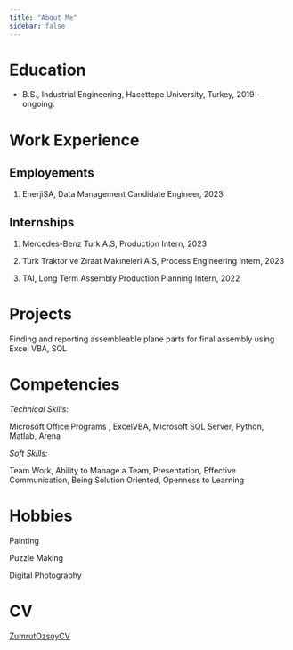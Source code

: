 ```yaml
---
title: "About Me"
sidebar: false 
---
```


# Education

-   B.S., Industrial Engineering, Hacettepe University, Turkey, 2019 - ongoing.

# Work Experience

## Employements

1.  EnerjiSA, Data Management Candidate Engineer, 2023

## Internships

1.  Mercedes-Benz Turk A.S, Production Intern, 2023

2.  Turk Traktor ve Zıraat Makıneleri A.S, Process Engineering Intern, 2023

3.  TAI, Long Term Assembly Production Planning Intern, 2022

# Projects

Finding and reporting assembleable plane parts for final assembly using Excel VBA, SQL

# Competencies

*Technical Skills:*

Microsoft Office Programs , ExcelVBA, Microsoft SQL Server, Python, Matlab, Arena

*Soft Skills:*

Team Work, Ability to Manage a Team, Presentation, Effective Communication, Being Solution Oriented, Openness to Learning

# Hobbies

Painting

Puzzle Making

Digital Photography

# CV

[ZumrutOzsoyCV](https://drive.google.com/file/d/1K_4rSRjzYqHIv_WDV2i0m0H-x3HcM30w/view?usp=sharing)
